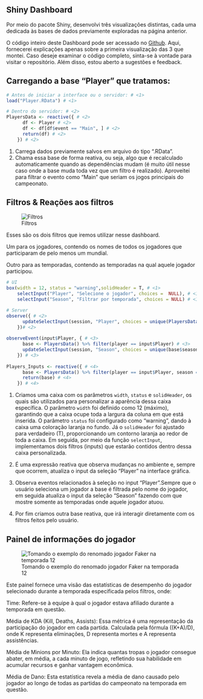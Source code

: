 ## Shiny Dashboard

Por meio do pacote Shiny, desenvolvi três visualizações distintas, cada uma dedicada às bases de dados previamente exploradas na página anterior. 

O código inteiro deste Dashboard pode ser acessado no [Github](https://github.com/Peishino/I.C/blob/main/LOLDashBoard/app.R). Aqui, fornecerei explicações apenas sobre a primeira visualização das 3 que montei. Caso deseje examinar o código completo, sinta-se à vontade para visitar o repositório. Além disso, estou aberto a sugestões e feedback.


## Carregando a base "Player" que tratamos:

``` r
# Antes de iniciar a interface ou o servidor: # <1>
load("Player.RData") # <1>

# Dentro do servidor: # <2>
PlayersData <- reactive({ # <2>
      df <- Player # <2>
      df <- df[df$event == "Main", ] # <2>
      return(df) # <2>
    }) # <2>

```
1. Carrega dados previamente salvos em arquivo do tipo ".RData".
2. Chama essa base de forma reativa, ou seja, algo que é recalculado automaticamente quando as dependências mudam (é muito útil nesse caso onde a base muda toda vez que um filtro é realizado). Aproveitei para filtrar o evento como "Main" que seriam os jogos principais do campeonato.

## Filtros & Reações aos filtros

![Filtros](Filtros.png)

Esses são os dois filtros que iremos utilizar nesse dashboard.

Um para os jogadores, contendo os nomes de todos os jogadores que participaram de pelo menos um mundial.

Outro para as temporadas, contendo as temporadas na qual aquele jogador participou.

```r
# UI
box(width = 12, status = "warning",solidHeader = T, # <1>
    selectInput("Player", "Selecione o jogador", choices =  NULL), # <1>
    selectInput("Season", "Filtrar por temporada", choices = NULL) # <1>

# Server
observe({ # <2>
      updateSelectInput(session, "Player", choices = unique(PlayersData()$player),selected = "Faker")# <2>
    })# <2>
    
observeEvent(input$Player, { # <3>
      base <- PlayersData() %>% filter(player == input$Player) # <3>
      updateSelectInput(session, "Season", choices = unique(base$season)) # <3>
    }) # <3>
    
Players_Inputs <- reactive({ # <4>
      base <- PlayersData() %>% filter(player == input$Player, season == input$Season) # <4>
      return(base) # <4>
    }) # <4>
```
1. Criamos uma caixa com os parâmetros `width`, `status` e `solidHeader`, os quais são utilizados para personalizar a aparência dessa caixa específica. O parâmetro `width` foi definido como 12 (máximo), garantindo que a caixa ocupe toda a largura da coluna em que está inserida. O parâmetro `status` foi configurado como "warning", dando à caixa uma coloração laranja no fundo. Já o `solidHeader` foi ajustado para verdadeiro (T), proporcionando um contorno laranja ao redor de toda a caixa. Em seguida, por meio da função `selectInput`, implementamos dois filtros (inputs) que estarão contidos dentro dessa caixa personalizada.

2. É uma expressão reativa que observa mudanças no ambiente e, sempre que ocorrem, atualiza o input da seleção "Player" na interface gráfica.

3. Observa eventos relacionados à seleção no input "Player".Sempre que o usuário seleciona um jogador a base é filtrada pelo nome do jogador, em seguida atualiza o input da seleção "Season" fazendo com que mostre somente as temporadas onde aquele jogador atuou.

4. Por fim criamos outra base reativa, que irá interagir diretamente com os filtros feitos pelo usuário.

## Painel de informações do jogador 

![Tomando o exemplo do renomado jogador Faker na temporada 12](InfoPainel.png)

Este painel fornece uma visão das estatísticas de desempenho do jogador selecionado durante a temporada especificada pelos filtros, onde:

Time: Refere-se à equipe à qual o jogador estava afiliado durante a temporada em questão.

Média de KDA (Kill, Deaths, Assists): Essa métrica é uma representação da participação do jogador em cada partida. Calculada pela fórmula ((K+A)/D), onde K representa eliminações, D representa mortes e A representa assistências.

Média de Minions por Minuto: Ela indica quantas tropas o jogador consegue abater, em média, a cada minuto de jogo, refletindo sua habilidade em acumular recursos e ganhar vantagem econômica.

Média de Dano: Esta estatística revela a média de dano causado pelo jogador ao longo de todas as partidas do campeonato na temporada em questão.

